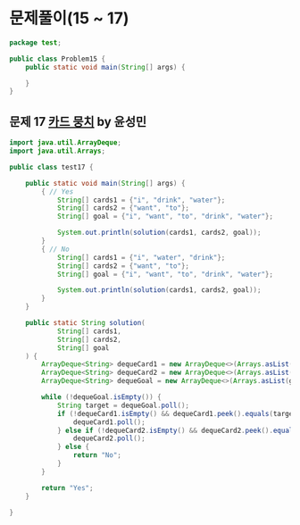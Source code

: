 # 문제풀이(15 ~ 17)

```java filename="Problem15.java" showLineNumbers copy
package test;

public class Problem15 {
	public static void main(String[] args) {

	}
}
```

## 문제 17 [카드 뭉치](https://school.programmers.co.kr/learn/courses/30/lessons/159994) by 윤성민

```java filename="test17.java" showLineNumbers copy
import java.util.ArrayDeque;
import java.util.Arrays;

public class test17 {

    public static void main(String[] args) {
        { // Yes
            String[] cards1 = {"i", "drink", "water"};
            String[] cards2 = {"want", "to"};
            String[] goal = {"i", "want", "to", "drink", "water"};

            System.out.println(solution(cards1, cards2, goal));
        }
        { // No
            String[] cards1 = {"i", "water", "drink"};
            String[] cards2 = {"want", "to"};
            String[] goal = {"i", "want", "to", "drink", "water"};

            System.out.println(solution(cards1, cards2, goal));
        }
    }

    public static String solution(
            String[] cards1,
            String[] cards2,
            String[] goal
    ) {
        ArrayDeque<String> dequeCard1 = new ArrayDeque<>(Arrays.asList(cards1));
        ArrayDeque<String> dequeCard2 = new ArrayDeque<>(Arrays.asList(cards2));
        ArrayDeque<String> dequeGoal = new ArrayDeque<>(Arrays.asList(goal));

        while (!dequeGoal.isEmpty()) {
            String target = dequeGoal.poll();
            if (!dequeCard1.isEmpty() && dequeCard1.peek().equals(target)) {
                dequeCard1.poll();
            } else if (!dequeCard2.isEmpty() && dequeCard2.peek().equals(target)) {
                dequeCard2.poll();
            } else {
                return "No";
            }
        }

        return "Yes";
    }
	
}

```

